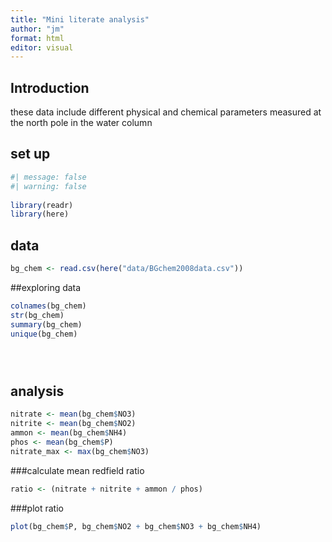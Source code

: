```yaml
---
title: "Mini literate analysis"
author: "jm"
format: html
editor: visual
---
```


## Introduction

these data include different physical and chemical parameters measured at the north pole in the water column

## set up
```r
#| message: false
#| warning: false 
 
library(readr)
library(here)
```

## data 

```r
bg_chem <- read.csv(here("data/BGchem2008data.csv"))

```


##exploring data 

```r
colnames(bg_chem)
str(bg_chem)
summary(bg_chem)
unique(bg_chem)





```


## analysis

```r
nitrate <- mean(bg_chem$NO3)
nitrite <- mean(bg_chem$NO2)
ammon <- mean(bg_chem$NH4)
phos <- mean(bg_chem$P)
nitrate_max <- max(bg_chem$NO3)
```

###calculate mean redfield ratio

```r
ratio <- (nitrate + nitrite + ammon / phos)
```

###plot ratio

```r
plot(bg_chem$P, bg_chem$NO2 + bg_chem$NO3 + bg_chem$NH4)
```






